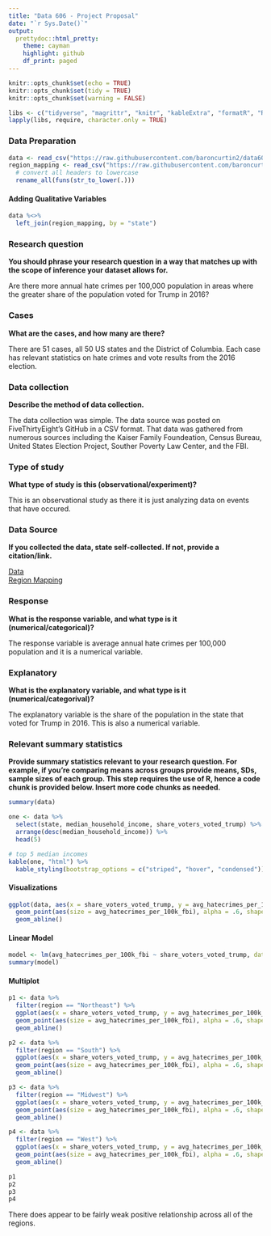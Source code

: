 ```yaml
---
title: "Data 606 - Project Proposal"
date: "`r Sys.Date()`"
output:
  prettydoc::html_pretty:
    theme: cayman
    highlight: github
    df_print: paged
---
```


```r
knitr::opts_chunk$set(echo = TRUE)
knitr::opts_chunk$set(tidy = TRUE)
knitr::opts_chunk$set(warning = FALSE)

libs <- c("tidyverse", "magrittr", "knitr", "kableExtra", "formatR", "RCurl")
lapply(libs, require, character.only = TRUE)
```

### Data Preparation

```r
data <- read_csv("https://raw.githubusercontent.com/baroncurtin2/data606/master/project/data/hate_crimes.csv")
region_mapping <- read_csv("https://raw.githubusercontent.com/baroncurtin2/data606/master/project/data/region_mapping.csv") %>%
  # convert all headers to lowercase
  rename_all(funs(str_to_lower(.)))
```

#### Adding Qualitative Variables
```r
data %<>%
  left_join(region_mapping, by = "state")
```



### Research question 

**You should phrase your research question in a way that matches up with the scope of inference your dataset allows for.**  

Are there more annual hate crimes per 100,000 population in areas where the greater share of the population voted for Trump in 2016?


### Cases 

**What are the cases, and how many are there?**  

There are 51 cases, all 50 US states and the District of Columbia. Each case has relevant statistics on hate crimes and vote results from the 2016 election.


### Data collection 

**Describe the method of data collection.**  

The data collection was simple. The data source was posted on FiveThirtyEight's GitHub in a CSV format. That data was gathered from numerous sources including the Kaiser Family Foundeation, Census Bureau, United States Election Project, Souther Poverty Law Center, and the FBI.


### Type of study 

**What type of study is this (observational/experiment)?**  

This is an observational study as there it is just analyzing data on events that have occured.


### Data Source 

**If you collected the data, state self-collected. If not, provide a citation/link.**  


[Data](https://github.com/fivethirtyeight/data/blob/master/hate-crimes/hate_crimes.csv)  
[Region Mapping](https://raw.githubusercontent.com/cphalpert/census-regions/master/us%20census%20bureau%20regions%20and%20divisions.csv)  



### Response 
**What is the response variable, and what type is it (numerical/categorical)?**  

The response variable is average annual hate crimes per 100,000 population and it is a numerical variable.


### Explanatory 
**What is the explanatory variable, and what type is it (numerical/categorival)?**  

The explanatory variable is the share of the population in the state that voted for Trump in 2016. This is also a numerical variable.



### Relevant summary statistics 

**Provide summary statistics relevant to your research question. For example, if you’re comparing means across groups provide means, SDs, sample sizes of each group. This step requires the use of R, hence a code chunk is provided below. Insert more code chunks as needed.**  

```r
summary(data)

one <- data %>%
  select(state, median_household_income, share_voters_voted_trump) %>%
  arrange(desc(median_household_income)) %>%
  head(5)

# top 5 median incomes
kable(one, "html") %>%
  kable_styling(bootstrap_options = c("striped", "hover", "condensed"))
```


#### Visualizations
```r
ggplot(data, aes(x = share_voters_voted_trump, y = avg_hatecrimes_per_100k_fbi, col = region)) +
  geom_point(aes(size = avg_hatecrimes_per_100k_fbi), alpha = .6, shape = 16) +
  geom_abline()
```

#### Linear Model
```r
model <- lm(avg_hatecrimes_per_100k_fbi ~ share_voters_voted_trump, data = data)
summary(model)
```

#### Multiplot
```r
p1 <- data %>%
  filter(region == "Northeast") %>%
  ggplot(aes(x = share_voters_voted_trump, y = avg_hatecrimes_per_100k_fbi)) +
  geom_point(aes(size = avg_hatecrimes_per_100k_fbi), alpha = .6, shape = 16) +
  geom_abline()

p2 <- data %>%
  filter(region == "South") %>%
  ggplot(aes(x = share_voters_voted_trump, y = avg_hatecrimes_per_100k_fbi)) +
  geom_point(aes(size = avg_hatecrimes_per_100k_fbi), alpha = .6, shape = 16) +
  geom_abline()

p3 <- data %>%
  filter(region == "Midwest") %>%
  ggplot(aes(x = share_voters_voted_trump, y = avg_hatecrimes_per_100k_fbi)) +
  geom_point(aes(size = avg_hatecrimes_per_100k_fbi), alpha = .6, shape = 16) +
  geom_abline()

p4 <- data %>%
  filter(region == "West") %>%
  ggplot(aes(x = share_voters_voted_trump, y = avg_hatecrimes_per_100k_fbi)) +
  geom_point(aes(size = avg_hatecrimes_per_100k_fbi), alpha = .6, shape = 16) +
  geom_abline()

p1
p2
p3
p4
```

There does appear to be fairly weak positive relationship across all of the regions.

